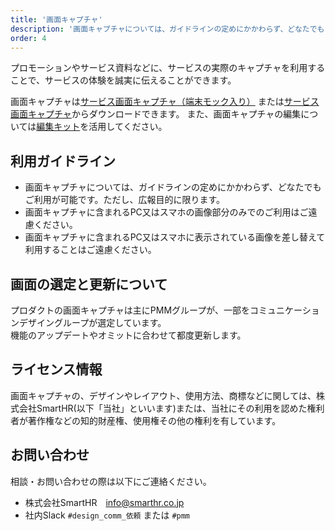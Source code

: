 ```yaml
---
title: '画面キャプチャ'
description: '画面キャプチャについては、ガイドラインの定めにかかわらず、どなたでもご利用が可能です。ただし、広報目的に限ります。'
order: 4
---
```


プロモーションやサービス資料などに、サービスの実際のキャプチャを利用することで、サービスの体験を誠実に伝えることができます。

画面キャプチャは[サービス画面キャプチャ（端末モック入り）](./service-capture-in-mock/) または[サービス画面キャプチャ](./service-capture/)からダウンロードできます。
また、画面キャプチャの編集については[編集キット](./kit/)を活用してください。

## 利用ガイドライン
- 画面キャプチャについては、ガイドラインの定めにかかわらず、どなたでもご利用が可能です。ただし、広報目的に限ります。
- 画面キャプチャに含まれるPC又はスマホの画像部分のみでのご利用はご遠慮ください。
- 画面キャプチャに含まれるPC又はスマホに表示されている画像を差し替えて利用することはご遠慮ください。


## 画面の選定と更新について

プロダクトの画面キャプチャは主にPMMグループが、一部をコミュニケーションデザイングループが選定しています。  
機能のアップデートやオミットに合わせて都度更新します。


## ライセンス情報

画面キャプチャの、デザインやレイアウト、使用方法、商標などに関しては、株式会社SmartHR(以下「当社」といいます)または、当社にその利用を認めた権利者が著作権などの知的財産権、使用権その他の権利を有しています。


## お問い合わせ

相談・お問い合わせの際は以下にご連絡ください。
- 株式会社SmartHR　info@smarthr.co.jp
- 社内Slack `#design_comm_依頼` または `#pmm`
